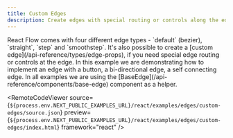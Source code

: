 ```yaml
---
title: Custom Edges
description: Create edges with special routing or controls along the edge
---
```



<ExampleLayout>
React Flow comes with four different edge types - `default` (bezier), `straight`, `step` and `smoothstep`. It's also possible to create a [custom edge](/api-reference/types/edge-props), if you need special edge routing or controls at the edge. In this example we are demonstrating how to implement an edge with a button, a bi-directional edge, a self connecting edge. In all examples we are using the [BaseEdge](/api-reference/components/base-edge) component as a helper.

<RemoteCodeViewer
  source={`${process.env.NEXT_PUBLIC_EXAMPLES_URL}/react/examples/edges/custom-edges/source.json`}
  preview={`${process.env.NEXT_PUBLIC_EXAMPLES_URL}/react/examples/edges/custom-edges/index.html`}
  framework="react"
/>
</ExampleLayout>
